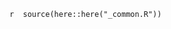 `r 
source(here::here("_common.R"))
`

\begin{figure}
\center
    
\includegraphics[width=1\textwidth]{`r here("cor_graphical", "output", attr(config,"config"), COR, gsub("[_]+", "_", paste0(type, "_", assay, "_", trt, "_", "BaselineNeg_", facet, "_", sev, "_", ver, "_", study_name)))`}

\caption{`r paste0("\n\nFigure 2.5.", i, ": ", gsub("box", "", type), "plots of ", labels.assays[grepl(substr(assay, nchar(assay)-4+1, nchar(assay)), names(labels.assays))], ": baseline negative ", tolower(trt), " arm", ifelse(facet!="", paste0(" by ", names(facets)[facets==facet]), ""), ifelse(sev!="", " severe only", ""), " (version ", gsub("v", "", ver), ")", "\n\n")`}
\end{figure}

\hphantom{Random text to appease the latex god}



